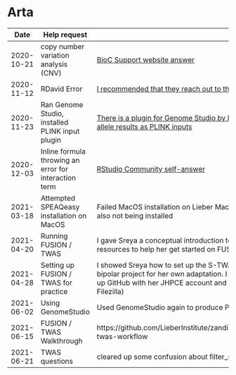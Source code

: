 # Arta

| Date | Help request | Notes |
| ---- | ------------ | ----- |
| 2020-10-21 | copy number variation analysis (CNV) | [BioC Support website answer](https://support.bioconductor.org/p/134876/#134917) |
| 2020-11-12 | RDavid Error | [I recommended that they reach out to their forum board](https://support.bioconductor.org/p/p132558/#p132872) |
| 2020-11-23 | Ran Genome Studio, installed PLINK input plugin | [There is a plugin for Genome Studio by Illumina that allows users to output their imputed allele results as PLINK inputs](https://support.illumina.com/downloads/genomestudio-2-0-plug-ins.html) |
| 2020-12-03 | Inline formula throwing an error for interaction term | [RStudio Community self-answer](https://community.rstudio.com/t/recipes-package-cannot-create-interaction-term-in-step-interact/89860) |
| 2021-03-18 | Attempted SPEAQeasy installation on MacOS | Failed MacOS installation on Lieber MacBook, something about Java both being and also not being installed |
| 2021-04-20 | Running FUSION / TWAS | I gave Sreya a conceptual introduction to transcriptome imputation and sent her some resources to help her get started on FUSION / TWAS |
| 2021-04-28 | Setting up FUSION / TWAS for practice | I showed Sreya how to set up the S-TWAS directory that I adapted in the Zandi-Hyde bipolar project for her own adaptation. I also sent her some useful videos on how to set up GitHub with her JHPCE account and install an SFTP client for Ubuntu (I prefer Filezilla) |
| 2021-06-02 | Using GenomeStudio | Used GenomeStudio again to produce PLINK files |
| 2021-06-15 | FUSION / TWAS Walkthrough | https://github.com/LieberInstitute/zandiHyde_bipolar_rnaseq/tree/master/dev_twas#bd-twas-workflow |
| 2021-06-21 | TWAS questions | cleared up some confusion about filter_snps.R |

